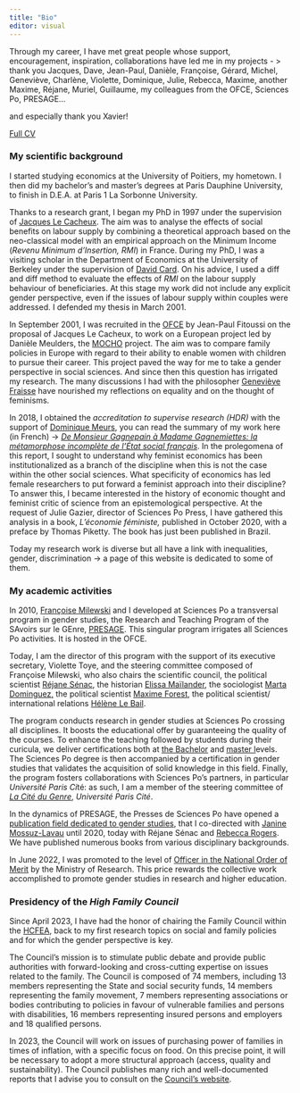 ```yaml
---
title: "Bio"
editor: visual
---
```


Through my career, I have met great people whose support, encouragement, inspiration, collaborations have led me in my projects - \> thank you Jacques, Dave, Jean-Paul, Danièle, Françoise, Gérard, Michel, Geneviève, Charlène, Violette, Dominique, Julie, Rebecca, Maxime, another Maxime, Réjane, Muriel, Guillaume, my colleagues from the OFCE, Sciences Po, PRESAGE...

and especially thank you Xavier!

[Full CV](pdf/CV_2023_EN.pdf)

### My scientific background

I started studying economics at the University of Poitiers, my hometown. I then did my bachelor's and master's degrees at Paris Dauphine University, to finish in D.E.A. at Paris 1 La Sorbonne University.

Thanks to a research grant, I began my PhD in 1997 under the supervision of [Jacques Le Cacheux](https://tree.univ-pau.fr/fr/organisation/membres/cv-lecacheu-fr.html). The aim was to analyse the effects of social benefits on labour supply by combining a theoretical approach based on the neo-classical model with an empirical approach on the Minimum Income (*Revenu Minimum d'Insertion, RMI*) in France. During my PhD, I was a visiting scholar in the Department of Economics at the University of Berkeley under the supervision of [David Card](https://davidcard.berkeley.edu/). On his advice, I used a diff and diff method to evaluate the effects of *RMI* on the labour supply behaviour of beneficiaries. At this stage my work did not include any explicit gender perspective, even if the issues of labour supply within couples were addressed. I defended my thesis in March 2001.

In September 2001, I was recruited in the [OFCE](https://www.ofce.sciences-po.fr/en/) by Jean-Paul Fitoussi on the proposal of Jacques Le Cacheux, to work on a European project led by Danièle Meulders, the [MOCHO](https://cordis.europa.eu/project/id/HPSE-CT-2001-00096) project. The aim was to compare family policies in Europe with regard to their ability to enable women with children to pursue their career. This project paved the way for me to take a gender perspective in social sciences. And since then this question has irrigated my research. The many discussions I had with the philosopher [Geneviève Fraisse](https://www.ehess.fr/fr/personne/genevi%C3%A8ve-fraisse) have nourished my reflections on equality and on the thought of feminisms.

In 2018, I obtained the *accreditation to supervise research* *(HDR)* with the support of [Dominique Meurs](https://www.ined.fr/fr/recherche/chercheurs/Meurs+Dominique), you can read the summary of my work here (in French) -\> [*De Monsieur Gagnepain à Madame Gagnemiettes: la métamorphose incomplète de l'État social français*](pdf/hdr.pdf). In the prolegomena of this report, I sought to understand why feminist economics has been institutionalized as a branch of the discipline when this is not the case within the other social sciences. What specificity of economics has led female researchers to put forward a feminist approach into their discipline? To answer this, I became interested in the history of economic thought and feminist critic of science from an epistemological perspective. At the request of Julie Gazier, director of Sciences Po Press, I have gathered this analysis in a book, *L'économie féministe,* published in October 2020, with a preface by Thomas Piketty. The book has just been published in Brazil.

Today my research work is diverse but all have a link with inequalities, gender, discrimination -\> a page of this website is dedicated to some of them.

### My academic activities

In 2010, [Françoise Milewski](https://www.sciencespo.fr/programme-presage/fr/content/francoise-milewski-ofce.html) and I developed at Sciences Po a transversal program in gender studies, the Research and Teaching Program of the SAvoirs sur le GEnre, [PRESAGE](https://www.sciencespo.fr/programme-presage/en.html). This singular program irrigates all Sciences Po activities. It is hosted in the OFCE.

Today, I am the director of this program with the support of its executive secretary, Violette Toye, and the steering committee composed of Françoise Milewski, who also chairs the scientific council, the political scientist [Réjane Sénac](https://www.sciencespo.fr/programme-presage/fr/content/rejane-senac-cevipof.html), the historian [Elissa Maïlander](https://www.sciencespo.fr/programme-presage/fr/content/elissa-mailaender-chsp.html), the sociologist [Marta Dominguez,](https://www.sciencespo.fr/programme-presage/fr/content/marta-dominguez-folgueras-osc.html) the political scientist [Maxime Forest](https://www.sciencespo.fr/programme-presage/fr/content/maxime-forest-cevipof-ofce.html), the political scientist/ international relations [Hélène Le Bail](https://www.sciencespo.fr/programme-presage/fr/content/helene-le-bail-ceri.html).

The program conducts research in gender studies at Sciences Po crossing all disciplines. It boosts the educational offer by guaranteeing the quality of the courses. To enhance the teaching followed by students during their curicula, we deliver certifications both at [the Bachelor](https://www.sciencespo.fr/programme-presage/en/content/certification-gender-and-equality.html) and [master l](https://www.sciencespo.fr/programme-presage/en/content/advanced-certification-gender-studies.html)evels. The Sciences Po degree is then accompanied by a certification in gender studies that validates the acquisition of solid knowledge in this field. Finally, the program fosters collaborations with Sciences Po's partners, in particular *Université Paris Ci*té: as such, I am a member of the steering committee of [*La Cité du Genre*](https://citedugenre.fr/fr/), *Université Paris Cité*.

In the dynamics of PRESAGE, the Presses de Sciences Po have opened a [publication field dedicated to gender studies](https://www.pressesdesciencespo.fr/fr/catalog/?cat_id=494), that I co-directed with [Janine Mossuz-Lavau](https://www.sciencespo.fr/programme-presage/fr/content/janine-mossuz-lavau-cevipof.html) until 2020, today with Réjane Sénac and [Rebecca Rogers](https://www.cerlis.eu/team-view/rogers-rebecca/). We have published numerous books from various disciplinary backgrounds.

In June 2022, I was promoted to the level of [Officer in the National Order of Merit](https://www.legifrance.gouv.fr/jorf/id/JORFTEXT000045940273?init=true&page=1&query=officier+ordre+du+m%C3%A9rite+2022&searchField=ALL&tab_selection=all) by the Ministry of Research. This price rewards the collective work accomplished to promote gender studies in research and higher education.

### Presidency of the *High Family Council*

Since April 2023, I have had the honor of chairing the Family Council within the [HCFEA](https://www.hcfea.fr/), back to my first research topics on social and family policies and for which the gender perspective is key.

The Council's mission is to stimulate public debate and provide public authorities with forward-looking and cross-cutting expertise on issues related to the family. The Council is composed of 74 members, including 13 members representing the State and social security funds, 14 members representing the family movement, 7 members representing associations or bodies contributing to policies in favour of vulnerable families and persons with disabilities, 16 members representing insured persons and employers and 18 qualified persons.

In 2023, the Council will work on issues of purchasing power of families in times of inflation, with a specific focus on food. On this precise point, it will be necessary to adopt a more structural approach (access, quality and sustainability). The Council publishes many rich and well-documented reports that I advise you to consult on the [Council's website](https://www.hcfea.fr/spip.php?rubrique11).
